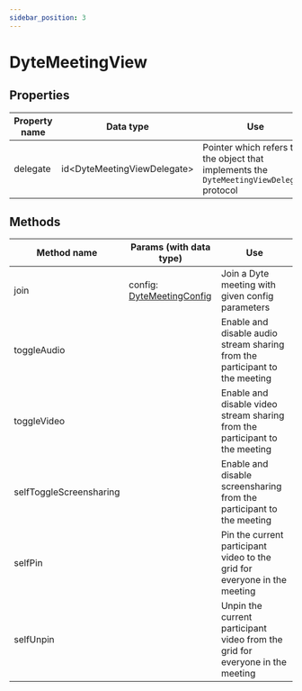 ```yaml
---
sidebar_position: 3
---
```


# DyteMeetingView

## Properties

| Property name | Data type                    | Use                                                                                       |
| ------------- | ---------------------------- | ----------------------------------------------------------------------------------------- |
| delegate      | id<DyteMeetingViewDelegate\> | Pointer which refers to the object that implements the `DyteMeetingViewDelegate` protocol |

## Methods

| Method name             | Params (with data type)                          | Use                                                                           |
| ----------------------- | ------------------------------------------------ | ----------------------------------------------------------------------------- |
| join                    | config: [DyteMeetingConfig](./connection-config) | Join a Dyte meeting with given config parameters                              |
| toggleAudio             |                                                  | Enable and disable audio stream sharing from the participant to the meeting   |
| toggleVideo             |                                                  | Enable and disable video stream sharing from the participant to the meeting   |
| selfToggleScreensharing |                                                  | Enable and disable screensharing from the participant to the meeting          |
| selfPin                 |                                                  | Pin the current participant video to the grid for everyone in the meeting     |
| selfUnpin               |                                                  | Unpin the current participant video from the grid for everyone in the meeting |
